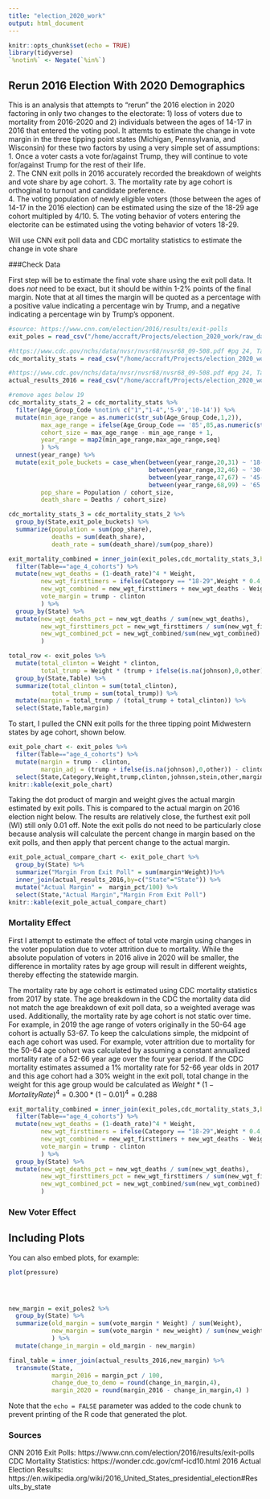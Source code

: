 ```yaml
---
title: "election_2020_work"
output: html_document
---
```


```r
knitr::opts_chunk$set(echo = TRUE)
library(tidyverse)
`%notin%` <- Negate(`%in%`)
```

## Rerun 2016 Election With 2020 Demographics

This is an analysis that attempts to "rerun" the 2016 election in 2020 factoring in only two changes to the electorate: 1) loss of voters due to mortality from 2016-2020 and 2) individuals between the ages of 14-17 in 2016 that entered the voting pool. It attemts to estimate the change in vote margin in the three tipping point states (Michigan, Pennsylvania, and Wisconsin) for these two factors by using a very simple set of assumptions:
1. Once a voter casts a vote for/against Trump, they will continue to vote for/against Trump for the rest of their life.  
2. The CNN exit polls in 2016 accurately recorded the breakdown of weights and vote share by age cohort. 
3. The mortality rate by age cohort is orthoginal to turnout and candidate preference.   
4. The voting population of newly eligible voters (those between the ages of 14-17 in the 2016 election) can be estimated using the size of the 18-29 age cohort multipled by 4/10. 
5. The voting behavior of voters entering the electorite can be estimated using the voting behavior of voters 18-29. 

Will use CNN exit poll data and CDC mortality statistics to estimate the change in vote share 

###Check Data

First step will be to estimate the final vote share using the exit poll data. It does *not* need to be exact, but it should be within 1-2% points of the final margin. Note that at all times the margin will be quoted as a percentage with a positive value indicating a percentage win by Trump, and a negative indicating a percentage win by Trump's opponent.
```r
#source: https://www.cnn.com/election/2016/results/exit-polls
exit_poles = read_csv("/home/accraft/Projects/election_2020_work/raw_data/exit_polls_2016_MI_PA_WI.csv")

#https://www.cdc.gov/nchs/data/nvsr/nvsr68/nvsr68_09-508.pdf #pg 24, Table 2. 
cdc_mortality_stats = read_csv("/home/accraft/Projects/election_2020_work/raw_data/cdc_mortality_byage_MI_PA_WI.csv")

#https://www.cdc.gov/nchs/data/nvsr/nvsr68/nvsr68_09-508.pdf #pg 24, Table 2. 
actual_results_2016 = read_csv("/home/accraft/Projects/election_2020_work/raw_data/actual_results_2016.csv")

#remove ages below 19
cdc_mortality_stats_2 = cdc_mortality_stats %>% 
  filter(Age_Group_Code %notin% c("1","1-4",'5-9','10-14')) %>%
  mutate(min_age_range = as.numeric(str_sub(Age_Group_Code,1,2)),
         max_age_range = ifelse(Age_Group_Code == '85',85,as.numeric(str_sub(Age_Group_Code,4,5))),
         cohort_size = max_age_range - min_age_range + 1,
         year_range = map2(min_age_range,max_age_range,seq)
         ) %>%
  unnest(year_range) %>%
  mutate(exit_pole_buckets = case_when(between(year_range,20,31) ~ '18-29',
                                       between(year_range,32,46) ~ '30-44',
                                       between(year_range,47,67) ~ '45-64',
                                       between(year_range,68,99) ~ '65 and older'),
         pop_share = Population / cohort_size,
         death_share = Deaths / cohort_size) 

cdc_mortality_stats_3 = cdc_mortality_stats_2 %>%
  group_by(State,exit_pole_buckets) %>%
  summarize(population = sum(pop_share),
            deaths = sum(death_share),
            death_rate = sum(death_share)/sum(pop_share))

exit_mortality_combined = inner_join(exit_poles,cdc_mortality_stats_3,by=c("Category" = "exit_pole_buckets","State" = "State")) %>%
  filter(Table=="age_4_cohorts") %>%
  mutate(new_wgt_deaths = (1-death_rate)^4 * Weight,
         new_wgt_firsttimers = ifelse(Category == "18-29",Weight * 0.4,0) + Weight,
         new_wgt_combined = new_wgt_firsttimers + new_wgt_deaths - Weight,
         vote_margin = trump - clinton
         ) %>%
  group_by(State) %>%
  mutate(new_wgt_deaths_pct = new_wgt_deaths / sum(new_wgt_deaths),
         new_wgt_firsttimers_pct = new_wgt_firsttimers / sum(new_wgt_firsttimers),
         new_wgt_combined_pct = new_wgt_combined/sum(new_wgt_combined)
         )
```
```r
total_row <- exit_poles %>%
  mutate(total_clinton = Weight * clinton,
         total_trump = Weight * (trump + ifelse(is.na(johnson),0,other))) %>%
  group_by(State,Table) %>%
  summarize(total_clinton = sum(total_clinton),
            total_trump = sum(total_trump)) %>%
  mutate(margin = total_trump / (total_trump + total_clinton)) %>%
  select(State,Table,margin)
```

To start, I pulled the CNN exit polls for the three tipping point Midwestern states by age cohort, shown below.
```r
exit_pole_chart <- exit_poles %>%
  filter(Table=="age_4_cohorts") %>%
  mutate(margin = trump - clinton,
         margin_adj = (trump + ifelse(is.na(johnson),0,other)) - clinton) %>%
  select(State,Category,Weight,trump,clinton,johnson,stein,other,margin,margin_adj)
knitr::kable(exit_pole_chart)
```
Taking the dot product of margin and weight gives the actual margin estimated by exit polls. This is compared to the actual margin on 2016 election night below. The results are relatively close, the furthest exit poll (WI) still only 0.01 off. Note the exit polls do not need to be particularly close because  analysis will calculate the percent change in margin based on the exit polls, and then apply that percent change to the actual margin. 
```r
exit_pole_actual_compare_chart <- exit_pole_chart %>%
  group_by(State) %>%
  summarize("Margin From Exit Poll" = sum(margin*Weight))%>%
  inner_join(actual_results_2016,by=c("State"="State")) %>%
  mutate("Actual Margin" =  margin_pct/100) %>%
  select(State,"Actual Margin","Margin From Exit Poll")
knitr::kable(exit_pole_actual_compare_chart)
```
### Mortality Effect
First I attempt to estimate the effect of total vote margin using changes in the voter population due to voter attrition due to mortality. While the absolute population of voters in 2016 alive in 2020 will be smaller, the difference in mortality rates by age group will result in different weights, thereby effecting the statewide margin. 

The mortality rate by age cohort is estimated using CDC mortality statistics from 2017 by state. The age breakdown in the CDC the mortality data did not match the age breakdown of exit poll data, so a weighted average was used. Additionally, the mortality rate by age cohort is not static over time. For example, in 2019 the age range of voters originally in the 50-64 age cohort is actually 53-67. To keep the calculations simple, the midpoint of each age cohort was used. For example, voter attrition due to mortality for the 50-64 age cohort was calculated by assuming a constant annualized mortality rate of a 52-66 year age over the four year period. If the CDC mortality estimates assumed a 1% mortality rate for 52-66 year olds in 2017 and this age cohort had a 30% weight in the exit poll, total change in the weight for this age group would be calculated as $Weight*(1-MortalityRate)^4 = 0.300 * (1-0.01)^4 = 0.288$

```r
exit_mortality_combined = inner_join(exit_poles,cdc_mortality_stats_3,by=c("Category" = "exit_pole_buckets","State" = "State")) %>%
  filter(Table=="age_4_cohorts") %>%
  mutate(new_wgt_deaths = (1-death_rate)^4 * Weight,
         new_wgt_firsttimers = ifelse(Category == "18-29",Weight * 0.4,0) + Weight,
         new_wgt_combined = new_wgt_firsttimers + new_wgt_deaths - Weight,
         vote_margin = trump - clinton
         ) %>%
  group_by(State) %>%
  mutate(new_wgt_deaths_pct = new_wgt_deaths / sum(new_wgt_deaths),
         new_wgt_firsttimers_pct = new_wgt_firsttimers / sum(new_wgt_firsttimers),
         new_wgt_combined_pct = new_wgt_combined/sum(new_wgt_combined)
         )
```


### New Voter Effect


## Including Plots

You can also embed plots, for example:

```r
plot(pressure)


   

new_margin = exit_poles2 %>%
  group_by(State) %>%
  summarize(old_margin = sum(vote_margin * Weight) / sum(Weight),
            new_margin = sum(vote_margin * new_weight) / sum(new_weight)
            ) %>%
  mutate(change_in_margin = old_margin - new_margin)

final_table = inner_join(actual_results_2016,new_margin) %>%
  transmute(State,
            margin_2016 = margin_pct / 100,
            change_due_to_demo = round(change_in_margin,4),
            margin_2020 = round(margin_2016 - change_in_margin,4) )
```

Note that the `echo = FALSE` parameter was added to the code chunk to prevent printing of the R code that generated the plot.

### Sources
CNN 2016 Exit Polls: https://www.cnn.com/election/2016/results/exit-polls
CDC Mortality Statistics: https://wonder.cdc.gov/cmf-icd10.html
2016 Actual Election Results: https://en.wikipedia.org/wiki/2016_United_States_presidential_election#Results_by_state
